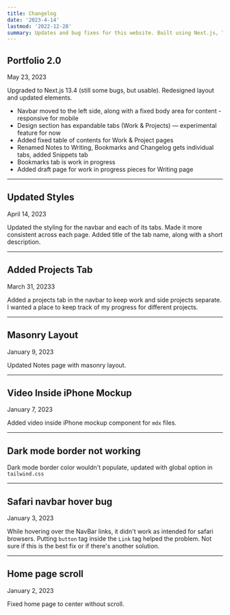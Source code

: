 ```yaml
---
title: Changelog
date: '2023-4-14'
lastmod: '2022-12-28'
summary: Updates and bug fixes for this website. Built using Next.js, Typescript, Tailwind CSS, Contentlayer and hosted on Vercel.
---
```


## Portfolio 2.0
<div className="font-mono text-sm text-gray-500 dark:text-gray-400">May 23, 2023 </div>

Upgraded to Next.js 13.4 (still some bugs, but usable). Redesigned layout and updated elements.
- Navbar moved to the left side, along with a fixed body area for content - responsive for mobile
- Design section has expandable tabs (Work & Projects) — experimental feature for now
- Added fixed table of contents for Work & Project pages
- Renamed Notes to Writing, Bookmarks and Changelog gets individual tabs, added Snippets tab
- Bookmarks tab is work in progress
- Added draft page for work in progress pieces for Writing page
---

## Updated Styles
<div className="font-mono text-sm text-gray-500 dark:text-gray-400">April 14, 2023 </div>

Updated the styling for the navbar and each of its tabs. Made it more consistent across each page. Added title of the tab name, along with a short description.

---

## Added Projects Tab
<div className="font-mono text-sm text-gray-500 dark:text-gray-400">March 31, 20233 </div>

Added a projects tab in the navbar to keep work and side projects separate. I wanted a place to keep track of my progress for different projects.

---

## Masonry Layout
<div className="font-mono text-sm text-gray-500 dark:text-gray-400">January 9, 2023 </div>

Updated Notes page with masonry layout.

---

## Video Inside iPhone Mockup
<div className="font-mono text-sm text-gray-500 dark:text-gray-400">January 7, 2023 </div>

Added video inside iPhone mockup component for `mdx` files.

---

## Dark mode border not working


Dark mode border color wouldn't populate, updated with global option in `tailwind.css`

---

## Safari navbar hover bug
<div className="font-mono text-sm text-gray-500 dark:text-gray-400">January 3, 2023 </div>

While hovering over the NavBar links, it didn't work as intended for safari browsers. Putting `button` tag inside the `Link` tag helped the problem. Not sure if this is the best fix or if there's another solution.

---

## Home page scroll
<div className="font-mono text-sm text-gray-500 dark:text-gray-400">January 2, 2023 </div>

Fixed home page to center without scroll.
